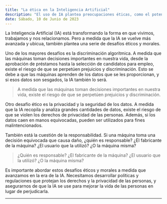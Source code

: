 ```yaml
---
title: "La ética en la Inteligencia Artificial"
description: "El uso de IA plantea preocupaciones éticas, como el potencial uso indebido y la responsabilidad en caso de daño. Se necesitan políticas y regulaciones que protejan los derechos y la privacidad de las personas para garantizar que la IA se utilice para mejorar la vida de las personas y no para dañarlas."
date: Sábado, 10 de Junio de 2023
---
```


La Inteligencia Artificial (IA) está transformando la forma en que vivimos, trabajamos y nos relacionamos. Pero a medida que la IA se vuelve más avanzada y ubicua, también plantea una serie de desafíos éticos y morales.

Uno de los mayores desafíos es la discriminación algorítmica. A medida que las máquinas toman decisiones importantes en nuestra vida, desde la aprobación de préstamos hasta la selección de candidatos para empleo, existe el riesgo de que se perpetúen prejuicios y discriminación. Esto se debe a que las máquinas aprenden de los datos que se les proporcionan, y si esos datos son sesgados, la IA también lo será.

> A medida que las máquinas toman decisiones importantes en nuestra vida, existe el riesgo de que se perpetúen prejuicios y discriminación.

Otro desafío ético es la privacidad y la seguridad de los datos. A medida que la IA recopila y analiza grandes cantidades de datos, existe el riesgo de que se violen los derechos de privacidad de las personas. Además, si los datos caen en manos equivocadas, pueden ser utilizados para fines malintencionados.

También está la cuestión de la responsabilidad. Si una máquina toma una decisión equivocada que causa daño, ¿quién es responsable? ¿El fabricante de la máquina? ¿El usuario que la utilizó? ¿O la máquina misma?

> ¿Quién es responsable? ¿El fabricante de la máquina? ¿El usuario que la utilizó? ¿O la máquina misma?

Es importante abordar estos desafíos éticos y morales a medida que avanzamos en la era de la IA. Necesitamos desarrollar políticas y regulaciones que protejan los derechos y la privacidad de las personas, y asegurarnos de que la IA se use para mejorar la vida de las personas en lugar de perjudicarla.

---